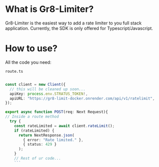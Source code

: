 # What is Gr8-Limiter?
Gr8-Limiter is the easiest way to add a rate limiter to you full stack application.
Currently, the SDK is only offered for Typescript/Javascript.

# How to use?
All the code you need: 

`route.ts`
```typescript

const client = new Client({
  // this will be cleaned up soon...
  apiKey: process.env.STRATUS_TOKEN!,
  apiURL: "https://gr8-limit-docker.onrender.com/api/v1/ratelimit",
});

export async function POST(req: Next Request){
// Inside a route method
  try {
    const rateLimited = await client.rateLimit();
    if (rateLimited) {
      return NextResponse.json(
        { error: "Rate limited." },
        { status: 429 }
      );
    }
    // Rest of ur code...
    ```
